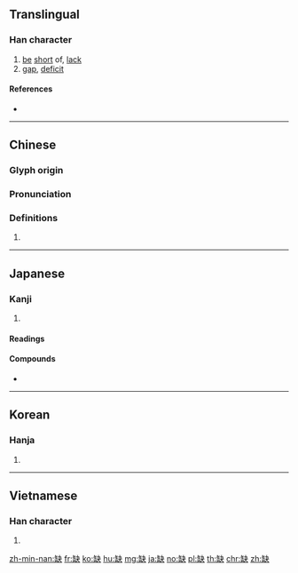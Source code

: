 {{character info/new}}
{{also|欠}}
==Translingual==

===Han character===
{{Han char|rn=121|rad=缶|as=04|sn=10|four=85730|canj=OUDK|ids=⿰缶夬}}

# [[be]] [[short]] of, [[lack]]
# [[gap]], [[deficit]]

====References====
* {{Han ref|kx=0945.040|dkj=28122|dj=1385.120|hdz=52936.040|uh=7F3A|ud=32570|bh=AFCA|bd=45002}}

----

==Chinese==
{{zh-forms}}

===Glyph origin===
{{Han etym}}

===Pronunciation===
{{zh-pron
|m=quē |ma=Zh-que.ogg
|c=kyut3
|h=pfs=khiet
|md=
|mn=khoat/qz:kherh/tp,xm:kheh/kh,zz:khoeh/khih
|mn_note=khoat - literary; kherh/kheh/khoeh/khih - vernacular
|w=
|mc=y
|oc=y
|cat=
}}

===Definitions===
{{zh-hanzi}}

# {{rfdef|lang=zh}}

----

==Japanese==

===Kanji===
{{ja-kanji|rs=缶04|style=ky|shin=欠}}

# {{defn|lang=ja|sort=缶04}}

====Readings====
{{ja-readings|goon=[[けち]] (kechi)|kanon=[[けつ]] (ketsu)|kun=[[かける]] (kakeru)}}

====Compounds====
* {{ja-r|欠缺|けんけつ|[[lack]]}}

----

==Korean==

===Hanja===
{{ko-hanja|hangeul=결|eumhun=|rv=gyeol|mr=kyŏl|y=kyel}}

# {{defn|lang=ko|sort=缶04}}

----

==Vietnamese==

===Han character===
{{vi-hantu|[[khuyết]]|rs=缶04}}

# {{defn|lang=vi|sort=缶04}}

[[zh-min-nan:缺]]
[[fr:缺]]
[[ko:缺]]
[[hu:缺]]
[[mg:缺]]
[[ja:缺]]
[[no:缺]]
[[pl:缺]]
[[th:缺]]
[[chr:缺]]
[[zh:缺]]